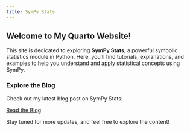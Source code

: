 ```yaml
---
title: SymPy Stats
---
```


## Welcome to My Quarto Website!

This site is dedicated to exploring **SymPy Stats**, a powerful symbolic statistics module in Python. Here, you'll find tutorials, explanations, and examples to help you understand and apply statistical concepts using SymPy.

### Explore the Blog

Check out my latest blog post on SymPy Stats:

[Read the Blog](./blog.qmd){.btn .btn-primary}

Stay tuned for more updates, and feel free to explore the content!
